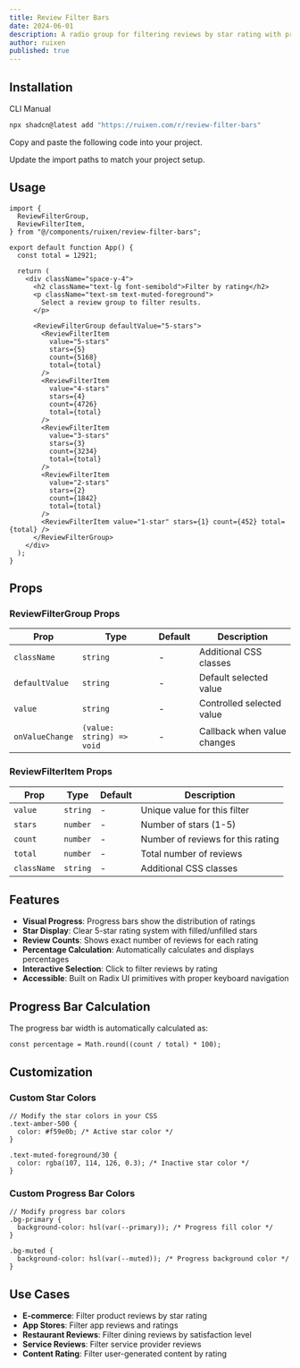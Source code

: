 ```yaml
---
title: Review Filter Bars
date: 2024-06-01
description: A radio group for filtering reviews by star rating with progress bars and counts.
author: ruixen
published: true
---
```


<ComponentPreview name="review-filter-bars-demo" />

## Installation

<Tabs defaultValue="cli">

<TabsList>
  <TabsTrigger value="cli">CLI</TabsTrigger>
  <TabsTrigger value="manual">Manual</TabsTrigger>
</TabsList>
<TabsContent value="cli">

```bash
npx shadcn@latest add "https://ruixen.com/r/review-filter-bars"
```

</TabsContent>

<TabsContent value="manual">

<Steps>

<Step>Copy and paste the following code into your project.</Step>

<ComponentSource name="review-filter-bars" />

<Step>Update the import paths to match your project setup.</Step>

</Steps>

</TabsContent>

</Tabs>

## Usage

```tsx
import {
  ReviewFilterGroup,
  ReviewFilterItem,
} from "@/components/ruixen/review-filter-bars";

export default function App() {
  const total = 12921;

  return (
    <div className="space-y-4">
      <h2 className="text-lg font-semibold">Filter by rating</h2>
      <p className="text-sm text-muted-foreground">
        Select a review group to filter results.
      </p>

      <ReviewFilterGroup defaultValue="5-stars">
        <ReviewFilterItem
          value="5-stars"
          stars={5}
          count={5168}
          total={total}
        />
        <ReviewFilterItem
          value="4-stars"
          stars={4}
          count={4726}
          total={total}
        />
        <ReviewFilterItem
          value="3-stars"
          stars={3}
          count={3234}
          total={total}
        />
        <ReviewFilterItem
          value="2-stars"
          stars={2}
          count={1842}
          total={total}
        />
        <ReviewFilterItem value="1-star" stars={1} count={452} total={total} />
      </ReviewFilterGroup>
    </div>
  );
}
```

## Props

### ReviewFilterGroup Props

| Prop            | Type                      | Default | Description                 |
| --------------- | ------------------------- | ------- | --------------------------- |
| `className`     | `string`                  | -       | Additional CSS classes      |
| `defaultValue`  | `string`                  | -       | Default selected value      |
| `value`         | `string`                  | -       | Controlled selected value   |
| `onValueChange` | `(value: string) => void` | -       | Callback when value changes |

### ReviewFilterItem Props

| Prop        | Type     | Default | Description                       |
| ----------- | -------- | ------- | --------------------------------- |
| `value`     | `string` | -       | Unique value for this filter      |
| `stars`     | `number` | -       | Number of stars (1-5)             |
| `count`     | `number` | -       | Number of reviews for this rating |
| `total`     | `number` | -       | Total number of reviews           |
| `className` | `string` | -       | Additional CSS classes            |

## Features

- **Visual Progress**: Progress bars show the distribution of ratings
- **Star Display**: Clear 5-star rating system with filled/unfilled stars
- **Review Counts**: Shows exact number of reviews for each rating
- **Percentage Calculation**: Automatically calculates and displays percentages
- **Interactive Selection**: Click to filter reviews by rating
- **Accessible**: Built on Radix UI primitives with proper keyboard navigation

## Progress Bar Calculation

The progress bar width is automatically calculated as:

```tsx
const percentage = Math.round((count / total) * 100);
```

## Customization

### Custom Star Colors

```tsx
// Modify the star colors in your CSS
.text-amber-500 {
  color: #f59e0b; /* Active star color */
}

.text-muted-foreground/30 {
  color: rgba(107, 114, 126, 0.3); /* Inactive star color */
}
```

### Custom Progress Bar Colors

```tsx
// Modify progress bar colors
.bg-primary {
  background-color: hsl(var(--primary)); /* Progress fill color */
}

.bg-muted {
  background-color: hsl(var(--muted)); /* Progress background color */
}
```

## Use Cases

- **E-commerce**: Filter product reviews by star rating
- **App Stores**: Filter app reviews and ratings
- **Restaurant Reviews**: Filter dining reviews by satisfaction level
- **Service Reviews**: Filter service provider reviews
- **Content Rating**: Filter user-generated content by rating

